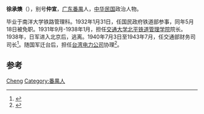 '''徐承燠'''（{{bd|？||？}}），别号'''仲宣'''，[[广东|广东]][[番禺縣|番禺]]人，[[中华民国|中华民国]]政治人物。

毕业于南洋大学铁路管理科。1932年1月31日，任国民政府铁道部参事，同年5月18日被免职。1931年9月-1938年1月，担任[[交通大学北平铁道管理学院|交通大学北平铁道管理学院]]院长。1938年，日军进入北京后，逃离。1940年7月3日至1943年7月，任交通部财务司司长<ref>{{cite book|author1=刘国铭主编；黄晋明，陈予欢，王叔凯副主编|title=中国国民党百年人物全书 下|date=2005年12月|publisher=北京：团结出版社|isbn=7-80214-039-0|pages=1971|accessdate=2015-07-23}}</ref>。随国军迁台后，担任[[台湾电力公司|台湾电力公司]]协理<ref>{{cite book|author1=淩鸿勋|title=淩鸿勋口述自传|date=2011年3月|publisher=长沙：湖南教育出版社|isbn=978-7-5355-7682-8|pages=26|accessdate=2015-07-23}}</ref>。

== 参考 ==
{{reflist}}

{{中国政治人物小作品}}

{{Authority control}}
{{DEFAULTSORT:Xu徐}}
[[Category:徐姓|Cheng]]
[[Category:番禺人|Category:番禺人]]